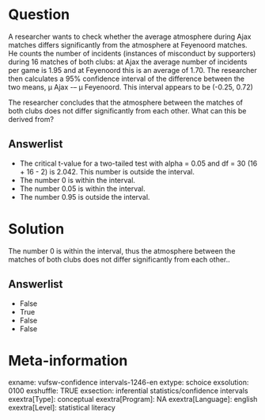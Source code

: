Question
========
A researcher wants to check whether the average atmosphere during Ajax
matches differs significantly from the atmosphere at Feyenoord matches.
He counts the number of incidents (instances of misconduct by
supporters) during 16 matches of both clubs: at Ajax the average number
of incidents per game is 1.95 and at Feyenoord this is an average of
1.70. The researcher then calculates a 95% confidence interval of the
difference between the two means, μ Ajax -– μ Feyenoord. This interval
appears to be (-0.25, 0.72)  
  
The researcher concludes that the atmosphere between the matches of both
clubs does not differ significantly from each other. What can this be
derived from?

Answerlist
----------
* The critical t-value for a two-tailed test with alpha = 0.05 and df = 30
  (16 + 16 - 2) is 2.042. This number is outside the interval.
* The number 0 is within the interval.
* The number 0.05 is within the interval.
* The number 0.95 is outside the interval.

Solution
========





The number 0 is within the interval, thus the atmosphere between the
matches of both clubs does not differ significantly from each other..


Answerlist
----------
* False
* True
* False
* False

Meta-information
================
exname: vufsw-confidence intervals-1246-en
extype: schoice
exsolution: 0100
exshuffle: TRUE
exsection: inferential statistics/confidence intervals
exextra[Type]: conceptual
exextra[Program]: NA
exextra[Language]: english
exextra[Level]: statistical literacy

